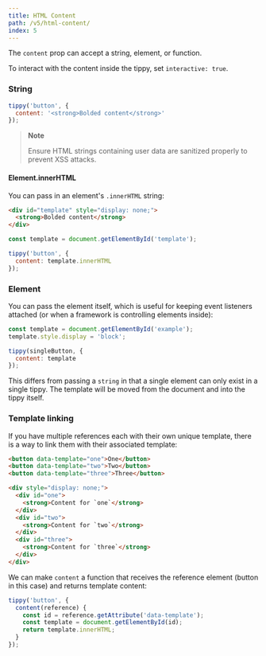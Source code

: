 ```yaml
---
title: HTML Content
path: /v5/html-content/
index: 5
---
```


The `content` prop can accept a string, element, or function.

To interact with the content inside the tippy, set `interactive: true`.

### String

```js
tippy('button', {
  content: '<strong>Bolded content</strong>'
});
```

> **Note**
>
> Ensure HTML strings containing user data are sanitized properly to prevent XSS
> attacks.

#### Element.innerHTML

You can pass in an element's `.innerHTML` string:

<!-- prettier-ignore -->
```html
<div id="template" style="display: none;">
  <strong>Bolded content</strong>
</div>
```

```js
const template = document.getElementById('template');

tippy('button', {
  content: template.innerHTML
});
```

### Element

You can pass the element itself, which is useful for keeping event listeners
attached (or when a framework is controlling elements inside):

```js
const template = document.getElementById('example');
template.style.display = 'block';

tippy(singleButton, {
  content: template
});
```

This differs from passing a `string` in that a single element can only exist in
a single tippy. The template will be moved from the document and into the tippy
itself.

### Template linking

If you have multiple references each with their own unique template, there is a
way to link them with their associated template:

```html
<button data-template="one">One</button>
<button data-template="two">Two</button>
<button data-template="three">Three</button>

<div style="display: none;">
  <div id="one">
    <strong>Content for `one`</strong>
  </div>
  <div id="two">
    <strong>Content for `two`</strong>
  </div>
  <div id="three">
    <strong>Content for `three`</strong>
  </div>
</div>
```

We can make `content` a function that receives the reference element (button in
this case) and returns template content:

```js
tippy('button', {
  content(reference) {
    const id = reference.getAttribute('data-template');
    const template = document.getElementById(id);
    return template.innerHTML;
  }
});
```
